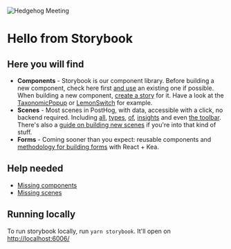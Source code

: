 
<Meta title=" Hello" />

![Hedgehog Meeting](https://d33wubrfki0l68.cloudfront.net/4711ff5796c2d62183754e8d881367b284a2d8b6/9feb4/static/bf1333526d9533f249143d6ac6820acb/b5380/product-people.png)

# Hello from Storybook

## Here you will find

-   **Components** - Storybook is our component library. Before building a new component, check here first
    [and use](/docs/components-how-to-use-components--page) an existing one if possible.
    When building a new component, [create a story](/docs/how-to-create-stories--page) for it.
    Have a look at the [TaxonomicPopup](/docs/filters-taxonomicpopup--taxonomic-string-popup-one-category) or
    [LemonSwitch](/docs/components-lemon-switch--lemon-switch) for example.
-   **Scenes** - Most scenes in PostHog, with data, accessible with a click, no backend required. Including
    [all](/story/scenes-insights--trends-line-breakdown), [types](/story/scenes-insights--lifecycle),
    [of](/story/scenes-insights--trends-pie-breakdown), [insights](/story/scenes-insights--funnel-left-to-right-breakdown)
    and even [the toolbar](/story/scenes-toolbar--authenticated). There's also a [guide on building new scenes](/docs/scenes-how-to-build-a-scene--page)
    if you're into that kind of stuff.
-   **Forms** - Coming sooner than you expect: reusable components and [methodology for building forms](/docs/forms-how-to-build-a-form--page) with React + Kea.

## Help needed

-   [Missing components](/docs/components-missing-components--page)
-   [Missing scenes](/docs/scenes-missing-scenes--page)

## Running locally

To run storybook locally, run `yarn storybook`. It'll open on [http://localhost:6006/](http://localhost:6006/)
